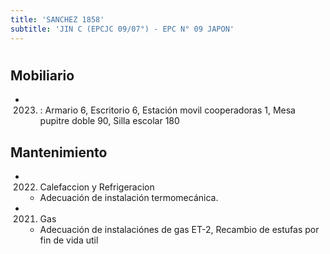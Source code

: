 ```yaml
---
title: 'SANCHEZ 1858'
subtitle: 'JIN C (EPCJC 09/07°) - EPC N° 09 JAPON'
---
```


#


## Mobiliario

*  (2023) : Armario 6, Escritorio 6, Estación movil cooperadoras 1, Mesa pupitre doble 90, Silla escolar 180 





## Mantenimiento

*  (2022) Calefaccion y Refrigeracion 
    + Adecuación de instalación termomecánica.

*  (2021) Gas 
    + Adecuación de instalaciónes de gas ET-2, Recambio de estufas por fin de vida util



